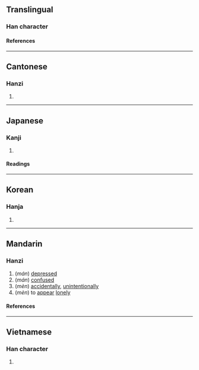{{character info}}
==Translingual==

===Han character===
{{Han char|rn=61|rad=心|as=07|sn=10|four=97016|canj=PNAU|ids=⿰忄免}}

====References====
{{Han ref|kx=0387.230|dkj=10664|dj=0720.050|hdz=42306.080|uh=6097}}

----

==Cantonese==

===Hanzi===
{{yue-hanzi|jyut=[[mun4]], [[mun5]]|y=mun4, mun5}}

# {{rfdef|yue|sort=心07}}

----

==Japanese==

===Kanji===
{{ja-kanji|grade=|rs=心07}}

# {{rfdef|ja|sort=心07}}

====Readings====
{{ja-readings
|goon=まん, もん
|kanon=ばん, ぼん
}}

----

==Korean==

===Hanja===
{{ko-hanja|문}}

# {{rfdef|ko|sort=心07}}

----

==Mandarin==

===Hanzi===
{{cmn-hanzi|pin=[[mán]] ([[man2]]), [[mèn]] ([[men4]])|wg=man<sup>2</sup>, men<sup>4</sup>}}

# (''mán'') [[depressed]]
# (''mán'') [[confuse]]d
# (''mèn'') [[accidentally]], [[unintentionally]]
# (''mèn'') to [[appear]] [[lonely]]

====References====

----

==Vietnamese==

===Han character===
{{vi-readings|rs=心07|reading=mến}}

# {{rfdef|vi|sort=心07}}